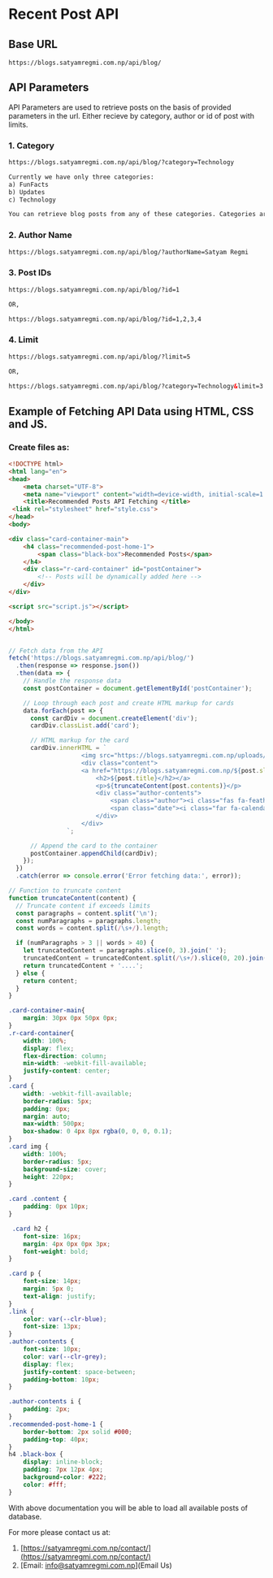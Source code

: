 # Recent Post API

## Base URL

```file filename="base url" {3} copy
https://blogs.satyamregmi.com.np/api/blog/
```

## API Parameters

API Parameters are used to retrieve posts on the basis of provided parameters in the url. Either recieve by category, author or id of post with limits.

### 1. Category 
```html filename="Category" {} copy
https://blogs.satyamregmi.com.np/api/blog/?category=Technology

Currently we have only three categories:
a) FunFacts
b) Updates
c) Technology

You can retrieve blog posts from any of these categories. Categories are case sensitive remember to use properly!!!
```

### 2. Author Name
```html filename="Author name" {} copy
https://blogs.satyamregmi.com.np/api/blog/?authorName=Satyam Regmi
```

### 3. Post IDs
```html filename="Id" {} copy
https://blogs.satyamregmi.com.np/api/blog/?id=1

OR,

https://blogs.satyamregmi.com.np/api/blog/?id=1,2,3,4
```

### 4. Limit
```html filename="limit" {} copy
https://blogs.satyamregmi.com.np/api/blog/?limit=5

OR,

https://blogs.satyamregmi.com.np/api/blog/?category=Technology&limit=3
```

## Example of Fetching API Data using HTML, CSS and JS.

### Create files as:
```html filename="index.html" {} copy
<!DOCTYPE html>
<html lang="en">
<head>
    <meta charset="UTF-8">
    <meta name="viewport" content="width=device-width, initial-scale=1.0">
    <title>Recommended Posts API Fetching </title>
 <link rel="stylesheet" href="style.css">
</head>
<body>

<div class="card-container-main">
    <h4 class="recommended-post-home-1">
        <span class="black-box">Recommended Posts</span>
    </h4>
    <div class="r-card-container" id="postContainer">
        <!-- Posts will be dynamically added here -->
    </div>
</div>

<script src="script.js"></script>

</body>
</html>
```

```js filename="script.js" copy

// Fetch data from the API
fetch('https://blogs.satyamregmi.com.np/api/blog/')
  .then(response => response.json())
  .then(data => {
    // Handle the response data
    const postContainer = document.getElementById('postContainer');

    // Loop through each post and create HTML markup for cards
    data.forEach(post => {
      const cardDiv = document.createElement('div');
      cardDiv.classList.add('card');

      // HTML markup for the card
      cardDiv.innerHTML = `
                    <img src="https://blogs.satyamregmi.com.np/uploads/${post.image}" alt="${post.title}" draggable="false">
                    <div class="content">
                    <a href="https://blogs.satyamregmi.com.np/${post.slug}/">
                        <h2>${post.title}</h2></a>
                        <p>${truncateContent(post.contents)}</p>
                        <div class="author-contents">
                            <span class="author"><i class="fas fa-feather"></i> ${post.authorName}</span>
                            <span class="date"><i class="far fa-calendar"></i> ${post.date}</span>
                        </div>
                    </div>
                `;

      // Append the card to the container
      postContainer.appendChild(cardDiv);
    });
  })
  .catch(error => console.error('Error fetching data:', error));

// Function to truncate content
function truncateContent(content) {
  // Truncate content if exceeds limits
  const paragraphs = content.split('\n');
  const numParagraphs = paragraphs.length;
  const words = content.split(/\s+/).length;

  if (numParagraphs > 3 || words > 40) {
    let truncatedContent = paragraphs.slice(0, 3).join(' ');
    truncatedContent = truncatedContent.split(/\s+/).slice(0, 20).join(' ');
    return truncatedContent + '....';
  } else {
    return content;
  }
}

```

```css filename="style.css" {} copy
.card-container-main{
    margin: 30px 0px 50px 0px;
}
.r-card-container{
    width: 100%;
    display: flex;
    flex-direction: column;
    min-width: -webkit-fill-available;
    justify-content: center;
}
.card {
    width: -webkit-fill-available;
    border-radius: 5px;
    padding: 0px;
    margin: auto;
    max-width: 500px;
    box-shadow: 0 4px 8px rgba(0, 0, 0, 0.1);
}
.card img {
    width: 100%;
    border-radius: 5px;
    background-size: cover;
    height: 220px;
}

.card .content {
    padding: 0px 10px;
}

 .card h2 {
    font-size: 16px;
    margin: 4px 0px 0px 3px;
    font-weight: bold;
}

.card p {
    font-size: 14px;
    margin: 5px 0;
    text-align: justify;
}
.link {
    color: var(--clr-blue);
    font-size: 13px;
}
.author-contents {
    font-size: 10px;
    color: var(--clr-grey);
    display: flex;
    justify-content: space-between;
    padding-bottom: 10px;
}

.author-contents i {
    padding: 2px;
}
.recommended-post-home-1 {
    border-bottom: 2px solid #000;
    padding-top: 40px;
}
h4 .black-box {
    display: inline-block;
    padding: 7px 12px 4px;
    background-color: #222;
    color: #fff;
}
```

With above documentation you will be able to load all available posts of database.

For more please contact us at:
1. [https://satyamregmi.com.np/contact/](https://satyamregmi.com.np/contact/)
2. [Email: info@satyamregmi.com.np](Email Us)
